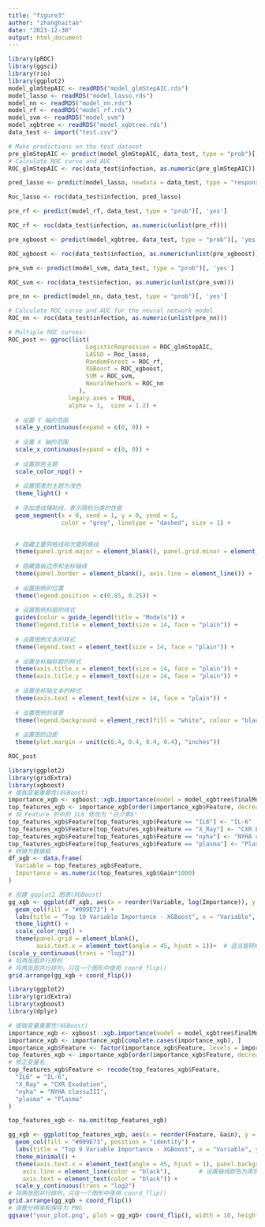 ---
title: "figure3"
author: "zhanghaitao"
date: "2023-12-30"
output: html_document
---

```{r setup, include=FALSE}
library(pROC)
library(ggsci)
library(rio)
library(ggplot2)
model_glmStepAIC <- readRDS("model_glmStepAIC.rds")
model_lasso <- readRDS("model_lasso.rds")
model_nn <- readRDS("model_nn.rds")
model_rf <- readRDS("model_rf.rds")
model_svm <- readRDS("model_svm")
model_xgbtree <- readRDS("model_xgbtree.rds")
data_test <- import("test.csv")
```

```{r}
# Make predictions on the test dataset
pre_glmStepAIC <- predict(model_glmStepAIC, data_test, type = "prob")[, "yes"]
# Calculate ROC curve and AUC
ROC_glmStepAIC <- roc(data_test$infection, as.numeric(pre_glmStepAIC))

pred_lasso <- predict(model_lasso, newdata = data_test, type = "response")

Roc_lasso <- roc(data_test$infection, pred_lasso)

pre_rf <- predict(model_rf, data_test, type = "prob")[, 'yes']

ROC_rf <- roc(data_test$infection, as.numeric(unlist(pre_rf)))

pre_xgboost <- predict(model_xgbtree, data_test, type = "prob")[, 'yes']

ROC_xgboost <- roc(data_test$infection, as.numeric(unlist(pre_xgboost)))

pre_svm <- predict(model_svm, data_test, type = "prob")[, 'yes']

ROC_svm <- roc(data_test$infection, as.numeric(unlist(pre_svm)))

pre_nn <- predict(model_nn, data_test, type = "prob")[, 'yes']

# Calculate ROC curve and AUC for the neural network model
ROC_nn <- roc(data_test$infection, as.numeric(unlist(pre_nn)))
```

```{r}
# Multiple ROC curves:
ROC_post <- ggroc(list(
                      LogisticRegression = ROC_glmStepAIC, 
                      LASSO = Roc_lasso,
                      RandomForest = ROC_rf,
                      XGBoost = ROC_xgboost,
                      SVM = ROC_svm,
                      NeuralNetwork = ROC_nn
                    ),
                 legacy.axes = TRUE,
                 alpha = 1,  size = 1.2) +
  
  # 设置 Y 轴的范围
  scale_y_continuous(expand = c(0, 0)) +       
  
  # 设置 X 轴的范围
  scale_x_continuous(expand = c(0, 0)) +
 
  # 设置颜色主题
  scale_color_npg() +
  
  # 设置图表的主题为浅色
  theme_light() +
  
  # 添加虚线辅助线，表示随机分类的性能
  geom_segment(x = 0, xend = 1, y = 0, yend = 1, 
               color = "grey", linetype = "dashed", size = 1) +

  
  # 隐藏主要网格线和次要网格线
  theme(panel.grid.major = element_blank(), panel.grid.minor = element_blank()) +
  
  # 隐藏面板边界和坐标轴线
  theme(panel.border = element_blank(), axis.line = element_line()) +
  
  # 设置图例的位置
  theme(legend.position = c(0.85, 0.25)) +
  
  # 设置图例标题的样式
  guides(color = guide_legend(title = "Models")) +
  theme(legend.title = element_text(size = 14, face = "plain")) +
  
  # 设置图例文本的样式
  theme(legend.text = element_text(size = 14, face = "plain")) +
  
  # 设置坐标轴标题的样式
  theme(axis.title.x = element_text(size = 14, face = "plain")) +
  theme(axis.title.y = element_text(size = 14, face = "plain")) +
  
  # 设置坐标轴文本的样式
  theme(axis.text = element_text(size = 14, face = "plain")) +
  
  # 设置图例的背景
  theme(legend.background = element_rect(fill = "white", colour = "black")) +
  
  # 设置图的边距
  theme(plot.margin = unit(c(0.4, 0.4, 0.4, 0.4), "inches")) 

ROC_post
```


```{r}
library(ggplot2)
library(gridExtra)
library(xgboost)
# 提取变量重要性(XGBoost)
importance_xgb <- xgboost::xgb.importance(model = model_xgbtree$finalModel)
top_features_xgb <- importance_xgb[order(importance_xgb$Feature, decreasing = TRUE), ][1:10, ]
# 将 Feature 列中的 IL6 修改为 "白介素6"
top_features_xgb$Feature[top_features_xgb$Feature == "IL6"] <- "IL-6"
top_features_xgb$Feature[top_features_xgb$Feature == "X_Ray"] <- "CXR Exudation"
top_features_xgb$Feature[top_features_xgb$Feature == "nyha"] <- "NYHA class≥III"
top_features_xgb$Feature[top_features_xgb$Feature == "plasma"] <- "Plasma"
# 转换为数据框
df_xgb <- data.frame(
  Variable = top_features_xgb$Feature,
  Importance = as.numeric(top_features_xgb$Gain*1000)
)

# 创建 ggplot2 图表(XGBoost)
gg_xgb <- ggplot(df_xgb, aes(x = reorder(Variable, log(Importance)), y = Importance)) +
  geom_col(fill = "#009E73") +
  labs(title = "Top 10 Variable Importance - XGBoost", x = "Variable", y = "Importance(multiplied by 1000\n and log2-transformed)") +
  theme_light() +
  scale_color_npg() +
  theme(panel.grid = element_blank(),
        axis.text.x = element_text(angle = 45, hjust = 1))+  # 适当旋转X轴标签
(scale_y_continuous(trans = "log2"))
# 将两张图并行排列
# 将两张图并行排列，只在一个图形中使用 coord_flip()
grid.arrange(gg_xgb + coord_flip())
```


```{r}
library(ggplot2)
library(gridExtra)
library(xgboost)
library(dplyr)

# 提取变量重要性(XGBoost)
importance_xgb <- xgboost::xgb.importance(model = model_xgbtree$finalModel)
importance_xgb <- importance_xgb[complete.cases(importance_xgb), ]
importance_xgb$Feature <- factor(importance_xgb$Feature, levels = importance_xgb$Feature[order(importance_xgb$Gain, decreasing = TRUE)])
top_features_xgb <- importance_xgb[order(importance_xgb$Feature, decreasing = F), ][1:10, ]
# 修正变量名
top_features_xgb$Feature <- recode(top_features_xgb$Feature,
  "IL6" = "IL-6",
  "X_Ray" = "CXR Exudation",
  "nyha" = "NYHA class≥III",
  "plasma" = "Plasma"
)

top_features_xgb <- na.omit(top_features_xgb)

gg_xgb <- ggplot(top_features_xgb, aes(x = reorder(Feature, Gain), y = Gain * 1000)) +
  geom_col(fill = "#009E73", position = "identity") +
  labs(title = "Top 9 Variable Importance - XGBoost", x = "Variable", y = "Importance (multiplied by 1000 and log2-transformed)") +
  theme_minimal() +
  theme(axis.text.x = element_text(angle = 45, hjust = 1), panel.background = element_rect(fill = "white"),  # 设置背景颜色为白色
    axis.line = element_line(color = "black"),        # 设置轴线颜色为黑色
    axis.text = element_text(color = "black")) +
  scale_y_continuous(trans = "log2")
# 将两张图并行排列，只在一个图形中使用 coord_flip()
grid.arrange(gg_xgb + coord_flip())
# 调整分辨率和保存为 PNG
ggsave("your_plot.png", plot = gg_xgb+ coord_flip(), width = 10, height = 6, dpi = 300)
```

